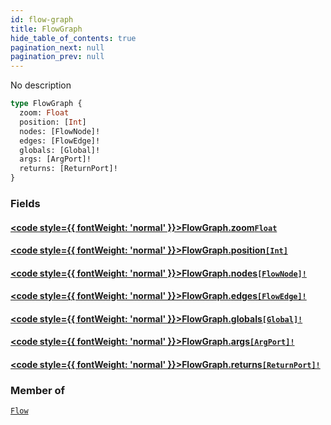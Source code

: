 ```yaml
---
id: flow-graph
title: FlowGraph
hide_table_of_contents: true
pagination_next: null
pagination_prev: null
---
```








No description

```graphql
type FlowGraph {
  zoom: Float
  position: [Int]
  nodes: [FlowNode]!
  edges: [FlowEdge]!
  globals: [Global]!
  args: [ArgPort]!
  returns: [ReturnPort]!
}
```


### Fields

#### [<code style={{ fontWeight: 'normal' }}>FlowGraph.<b>zoom</b></code>](#)<Bullet />[`Float`](/docs/schemas/fluss/scalars/float) <Badge class="secondary" text="scalar"/>
> 
> 

#### [<code style={{ fontWeight: 'normal' }}>FlowGraph.<b>position</b></code>](#)<Bullet />[`[Int]`](/docs/schemas/fluss/scalars/int) <Badge class="secondary" text="list"/> <Badge class="secondary" text="scalar"/>
> 
> 

#### [<code style={{ fontWeight: 'normal' }}>FlowGraph.<b>nodes</b></code>](#)<Bullet />[`[FlowNode]!`](/docs/schemas/fluss/interfaces/flow-node) <Badge class="secondary" text="non-null"/> <Badge class="secondary" text="interface"/>
> 
> 

#### [<code style={{ fontWeight: 'normal' }}>FlowGraph.<b>edges</b></code>](#)<Bullet />[`[FlowEdge]!`](/docs/schemas/fluss/interfaces/flow-edge) <Badge class="secondary" text="non-null"/> <Badge class="secondary" text="interface"/>
> 
> 

#### [<code style={{ fontWeight: 'normal' }}>FlowGraph.<b>globals</b></code>](#)<Bullet />[`[Global]!`](/docs/schemas/fluss/objects/global) <Badge class="secondary" text="non-null"/> <Badge class="secondary" text="object"/>
> 
> 

#### [<code style={{ fontWeight: 'normal' }}>FlowGraph.<b>args</b></code>](#)<Bullet />[`[ArgPort]!`](/docs/schemas/fluss/objects/arg-port) <Badge class="secondary" text="non-null"/> <Badge class="secondary" text="object"/>
> 
> 

#### [<code style={{ fontWeight: 'normal' }}>FlowGraph.<b>returns</b></code>](#)<Bullet />[`[ReturnPort]!`](/docs/schemas/fluss/objects/return-port) <Badge class="secondary" text="non-null"/> <Badge class="secondary" text="object"/>
> 
> 



### Member of

[`Flow`](/docs/schemas/fluss/objects/flow)  <Badge class="secondary" text="object"/>



